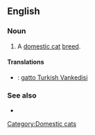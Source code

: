 ==English==

===Noun===
{{en-noun|sg=[[Turkish]] [[Vankedisi]]|?}}

# A [[domestic cat]] [[breed]].

====Translations====
{{checktrans-top}}
* {{ttbc|it}}: [[gatto Turkish Vankedisi]]
{{trans-bottom}}

===See also===
* {{pedia|Turkish Vankedisi}}
[[Category:Domestic cats]]